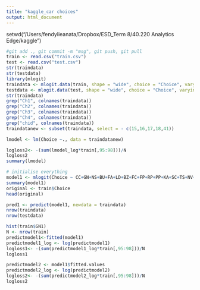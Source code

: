 ```yaml
---
title: "kaggle_car choices"
output: html_document
---
```

setwd("/Users/fendylieanata/Dropbox/ESD_Term 8/40.220 Analytics Edge/kaggle")
```r
#git add ., git commit -m "msg", git push, git pull
train <- read.csv("train.csv")
test <- read.csv("test.csv")
str(traindata)
str(testdata)
library(mlogit)
traindata <- mlogit.data(train, shape = "wide", choice = "Choice", varying = c(4:83), sep = "", alt.levels = c("Ch1","Ch2","Ch3","Ch4"), id.var = "Case")
testdata <- mlogit.data(test, shape = "wide", choice = "Choice", varying = c(4:83), sep = "", alt.levels = c("Ch1","Ch2","Ch3","Ch4"), id.var = "Case")
str(traindata)
grep("Ch1", colnames(traindata))
grep("Ch2", colnames(traindata))
grep("Ch3", colnames(traindata))
grep("Ch4", colnames(traindata))
grep("chid", colnames(traindata))
traindatanew <- subset(traindata, select = - c(15,16,17,18,41))

lmodel <- lm(Choice ~., data = traindatanew)

logloss2<- -(sum(lmodel_log*train[,95:98]))/N
logloss2
summary(lmodel)
```

```r
# initialise everything
model1 <- mlogit(Choice ~ CC+GN+NS+BU+FA+LD+BZ+FC+FP+RP+PP+KA+SC+TS+NV+MA+LB+AF+HU+Price, data = traindata)
summary(model1)
original <- train$Choice
head(original)

pred1 <- predict(model1, newdata = traindata)
nrow(traindata)
nrow(testdata)

hist(train$GN1)
N <- nrow(train)
predictmodel1<-fitted(model1)
predictmodel1_log <- log(predictmodel1)
logloss1<- -(sum(predictmodel1_log*train[,95:98]))/N
logloss1

predictmodel2 <- model1$fitted.values
predictmodel2_log <- log(predictmodel2)
logloss2<- -(sum(predictmodel2_log*train[,95:98]))/N
logloss2
```


